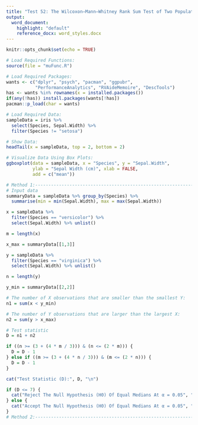 ```yaml
---
title: "Test 52: The Wilcoxon–Mann–Whitney Rank Sum Test of Two Populations"
output:
  word_document:
    highlight: "default"
    reference_docx: word_styles.docx
---
```


```r
knitr::opts_chunk$set(echo = TRUE)
```

```r
# Load Required Functions:
source(file = "muFunc.R")

# Load Required Packages:
wants <- c("dplyr", "psych", "pacman", "ggpubr",
           "PerformanceAnalytics", "RVAideMemoire", "DescTools")
has <- wants %in% rownames(x = installed.packages())
if(any(!has)) install.packages(wants[!has])
pacman::p_load(char = wants)

# Load Required Data:
sampleData = iris %>% 
  select(Species, Sepal.Width) %>% 
  filter(Species != "setosa")

# Show Data:
headTail(x = sampleData, top = 2, bottom = 2)
```

```r
# Visualize Data Using Box Plots:
ggboxplot(data = sampleData, x = "Species", y = "Sepal.Width",
          ylab = "Sepal Width (cm)", xlab = FALSE,
          add = c("mean"))
```

```r
# Method 1:---------------------------------------------------------------------
# Input data
summaryData = sampleData %>% group_by(Species) %>%
  summarise(min = min(Sepal.Width), max = max(Sepal.Width))

x = sampleData %>% 
  filter(Species == "versicolor") %>% 
  select(Sepal.Width) %>% unlist()

m = length(x)

x_max = summaryData[[1,3]]

y = sampleData %>% 
  filter(Species == "virginica") %>% 
  select(Sepal.Width) %>% unlist()

n = length(y)

y_min = summaryData[[2,2]]

# The number of X observations that are smaller than the smallest Y:
n1 = sum(x < y_min)

# The number of Y observations that are larger than the largest X:
n2 = sum(y > x_max)

# Test statistic
D = n1 + n2

if ((n >= (3 + (4 * m / 3))) & (n <= (2 * m))) {
  D = D - 1
} else if ((m >= (3 + (4 * n / 3))) & (m <= (2 * n))) {
  D = D - 1
}

cat("Test Statistic (D):", D, "\n")

if (D <= 7) {
  cat("Reject The Null Hypothesis (H0) Of Equal Medians At α = 0.05", "\n")
} else {
  cat("Accept The Null Hypothesis (H0) Of Equal Medians At α = 0.05", "\n")
}
# Method 2:---------------------------------------------------------------------


```
